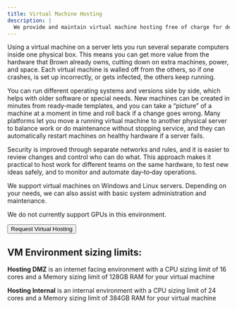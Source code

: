 ```yaml
---
title: Virtual Machine Hosting
description: |
  We provide and maintain virtual machine hosting free of charge for departments or researchers who need access to a server.
---
```


<ContentSection title="What is a Virtual Machine?">
Using a virtual machine on a server lets you run several separate computers inside one physical box. This means you can
get more value from the hardware that Brown already owns, cutting down on extra machines, power, and space. Each virtual
machine is walled off from the others, so if one crashes, is set up incorrectly, or gets infected, the others keep running.

You can run different operating systems and versions side by side, which helps with older software or special needs.
New machines can be created in minutes from ready‑made templates, and you can take a “picture” of a machine at a moment
in time and roll back if a change goes wrong. Many platforms let you move a running virtual machine to another physical
server to balance work or do maintenance without stopping service, and they can automatically restart machines on
healthy hardware if a server fails.

Security is improved through separate networks and rules, and it is easier to review changes and control who can do what.
This approach makes it practical to host work for different teams on the same hardware, to test new ideas safely, and
to monitor and automate day‑to‑day operations.
</ContentSection>

<ContentSection title="Getting Started">
We support virtual machines on Windows and Linux servers. Depending on your needs, we can also
assist with basic system administration and maintenance.

We do not currently support GPUs in this environment.

<Button size="md" href="https://brown.atlassian.net/servicedesk/customer/portal/12/create/200">Request Virtual Hosting</Button>

## VM Environment sizing limits:

**Hosting DMZ** is an internet facing environment with a CPU sizing limit of 16 cores and a Memory sizing limit of 128GB RAM for your virtual machine

**Hosting Internal** is an internal environment with a CPU sizing limit of 24 cores and a Memory sizing limit of 384GB RAM for your virtual machine
</ContentSection>
